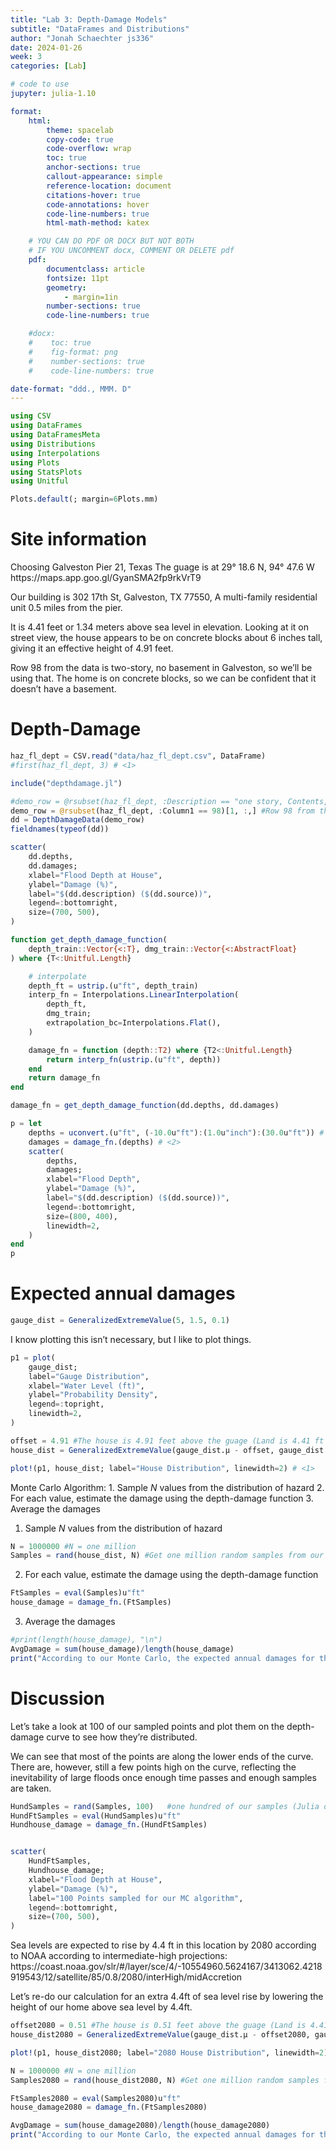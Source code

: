 ```yaml
---
title: "Lab 3: Depth-Damage Models"
subtitle: "DataFrames and Distributions"
author: "Jonah Schaechter js336"
date: 2024-01-26
week: 3
categories: [Lab]

# code to use
jupyter: julia-1.10

format: 
    html:
        theme: spacelab
        copy-code: true
        code-overflow: wrap
        toc: true
        anchor-sections: true
        callout-appearance: simple
        reference-location: document
        citations-hover: true
        code-annotations: hover
        code-line-numbers: true
        html-math-method: katex

    # YOU CAN DO PDF OR DOCX BUT NOT BOTH
    # IF YOU UNCOMMENT docx, COMMENT OR DELETE pdf
    pdf:
        documentclass: article
        fontsize: 11pt
        geometry:
            - margin=1in  
        number-sections: true
        code-line-numbers: true

    #docx: 
    #    toc: true
    #    fig-format: png
    #    number-sections: true
    #    code-line-numbers: true

date-format: "ddd., MMM. D"
---
```



```julia
using CSV
using DataFrames
using DataFramesMeta
using Distributions
using Interpolations
using Plots
using StatsPlots
using Unitful

Plots.default(; margin=6Plots.mm)
```

# Site information

Choosing Galveston Pier 21, Texas
The guage is at 29° 18.6 N, 94° 47.6 W
https://maps.app.goo.gl/GyanSMA2fp9rkVrT9

Our building is 302 17th St, Galveston, TX 77550,
A multi-family residential unit 0.5 miles from the pier.

It is 4.41 feet or 1.34 meters above sea level in elevation.
Looking at it on street view, the house appears to be on concrete blocks about 6 inches tall, giving it an effective height of 4.91 feet.

Row 98 from the data is two-story, no basement in Galveston, so we'll be using that.  The home is on concrete blocks, so we can be confident that it doesn't have a basement.

# Depth-Damage
```julia
haz_fl_dept = CSV.read("data/haz_fl_dept.csv", DataFrame)
#first(haz_fl_dept, 3) # <1>

include("depthdamage.jl")

#demo_row = @rsubset(haz_fl_dept, :Description == "one story, Contents, fresh water, short duration")[1, :,]
demo_row = @rsubset(haz_fl_dept, :Column1 == 98)[1, :,] #Row 98 from the data is two-story, no basement in Galveston
dd = DepthDamageData(demo_row)
fieldnames(typeof(dd))
```

```julia
scatter(
    dd.depths,
    dd.damages;
    xlabel="Flood Depth at House",
    ylabel="Damage (%)",
    label="$(dd.description) ($(dd.source))",
    legend=:bottomright,
    size=(700, 500),
)
```


```julia
function get_depth_damage_function(
    depth_train::Vector{<:T}, dmg_train::Vector{<:AbstractFloat}
) where {T<:Unitful.Length}

    # interpolate
    depth_ft = ustrip.(u"ft", depth_train)
    interp_fn = Interpolations.LinearInterpolation(
        depth_ft,
        dmg_train;
        extrapolation_bc=Interpolations.Flat(),
    )

    damage_fn = function (depth::T2) where {T2<:Unitful.Length}
        return interp_fn(ustrip.(u"ft", depth))
    end
    return damage_fn
end
```

```julia
damage_fn = get_depth_damage_function(dd.depths, dd.damages)
```

```julia
p = let
    depths = uconvert.(u"ft", (-10.0u"ft"):(1.0u"inch"):(30.0u"ft")) # <1>
    damages = damage_fn.(depths) # <2>
    scatter(
        depths,
        damages;
        xlabel="Flood Depth",
        ylabel="Damage (%)",
        label="$(dd.description) ($(dd.source))",
        legend=:bottomright,
        size=(800, 400),
        linewidth=2,
    )
end
p
```

# Expected annual damages
```julia
gauge_dist = GeneralizedExtremeValue(5, 1.5, 0.1)
```
I know plotting this isn't necessary, but I like to plot things.
```julia
p1 = plot(
    gauge_dist;
    label="Gauge Distribution",
    xlabel="Water Level (ft)",
    ylabel="Probability Density",
    legend=:topright,
    linewidth=2,
)
```

```julia
offset = 4.91 #The house is 4.91 feet above the guage (Land is 4.41 ft + 0.5 ft concrete blocks the house is built on.)
house_dist = GeneralizedExtremeValue(gauge_dist.μ - offset, gauge_dist.σ, gauge_dist.ξ)
```

```julia
plot!(p1, house_dist; label="House Distribution", linewidth=2) # <1>
```

Monte Carlo Algorithm:
1. Sample $N$ values from the distribution of hazard
2. For each value, estimate the damage using the depth-damage function
3. Average the damages

1. Sample $N$ values from the distribution of hazard
```julia
N = 1000000 #N = one million
Samples = rand(house_dist, N) #Get one million random samples from our distribution
```

2. For each value, estimate the damage using the depth-damage function

```julia

FtSamples = eval(Samples)u"ft"
house_damage = damage_fn.(FtSamples)

```
3. Average the damages

```julia
#print(length(house_damage), "\n")
AvgDamage = sum(house_damage)/length(house_damage)
print("According to our Monte Carlo, the expected annual damages for this propery are ", round(AvgDamage; digits=2), " dollars.")

```

# Discussion

Let's take a look at 100 of our sampled points and plot them on the depth-damage curve to see how they're distributed.

We can see that most of the points are along the lower ends of the curve.  There are, however, still a few points high on the curve, reflecting the inevitability of large floods once enough time passes and enough samples are taken.
```julia
HundSamples = rand(Samples, 100)   #one hundred of our samples (Julia doesn't like to plot one million)
HundFtSamples = eval(HundSamples)u"ft"
Hundhouse_damage = damage_fn.(HundFtSamples)


scatter(
    HundFtSamples,
    Hundhouse_damage;
    xlabel="Flood Depth at House",
    ylabel="Damage (%)",
    label="100 Points sampled for our MC algorithm",
    legend=:bottomright,
    size=(700, 500),
)
```

Sea levels are expected to rise by 4.4 ft in this location by 2080 according to NOAA according to intermediate-high projections:
https://coast.noaa.gov/slr/#/layer/sce/4/-10554960.5624167/3413062.4218919543/12/satellite/85/0.8/2080/interHigh/midAccretion

Let's re-do our calculation for an extra 4.4ft of sea level rise by lowering the height of our home above sea level by 4.4ft.

```julia
offset2080 = 0.51 #The house is 0.51 feet above the guage (Land is 4.41 ft + 0.5 ft concrete blocks - 4.4 ft sea level rise.)
house_dist2080 = GeneralizedExtremeValue(gauge_dist.μ - offset2080, gauge_dist.σ, gauge_dist.ξ)
```

```julia
plot!(p1, house_dist2080; label="2080 House Distribution", linewidth=2) # <1>
```

```julia
N = 1000000 #N = one million
Samples2080 = rand(house_dist2080, N) #Get one million random samples from our distribution
```

```julia

FtSamples2080 = eval(Samples2080)u"ft"
house_damage2080 = damage_fn.(FtSamples2080)

```
```julia

AvgDamage = sum(house_damage2080)/length(house_damage2080)
print("According to our Monte Carlo, the expected annual damages for this propery are ", round(AvgDamage; digits=2), " dollars in the year 2080.")
```